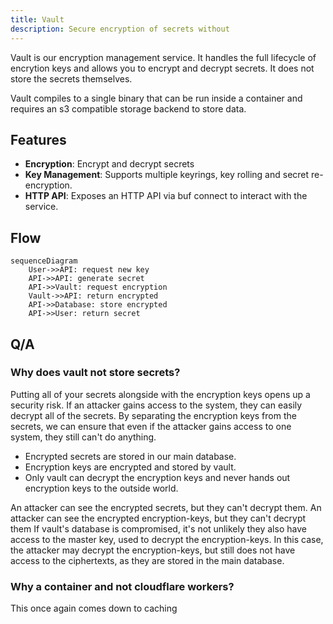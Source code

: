 ```yaml
---
title: Vault
description: Secure encryption of secrets without
---
```



Vault is our encryption management service. It handles the full lifecycle of encrytion keys and allows you to encrypt and decrypt secrets. It does not store the secrets themselves.

Vault compiles to a single binary that can be run inside a container and requires an s3 compatible storage backend to store data.

## Features

- **Encryption**: Encrypt and decrypt secrets
- **Key Management**: Supports multiple keyrings, key rolling and secret re-encryption.
- **HTTP API**: Exposes an HTTP API via buf connect to interact with the service.


## Flow
```mermaid
sequenceDiagram
    User->>API: request new key
    API->>API: generate secret
    API->>Vault: request encryption
    Vault->>API: return encrypted
    API->>Database: store encrypted
    API->>User: return secret
```

## Q/A
### Why does vault not store secrets?

Putting all of your secrets alongside with the encryption keys opens up a security risk. If an attacker gains access to the system, they can easily decrypt all of the secrets. By separating the encryption keys from the secrets, we can ensure that even if the attacker gains access to one system, they still can't do anything.

- Encrypted secrets are stored in our main database.
- Encryption keys are encrypted and stored by vault.
- Only vault can decrypt the encryption keys and never hands out encryption keys to the outside world.


<Accordions>
  <Accordion title="Scenario 1: Main database is leaked">
    An attacker can see the encrypted secrets, but they can't decrypt them.
  </Accordion>

  <Accordion title="Scenario 2: Vault database is leaked">
    An attacker can see the encrypted encryption-keys, but they can't decrypt them
  </Accordion>
  <Accordion title="Scenario 3: Vault database and master keys are leaked">
    If vault's database is compromised, it's not unlikely they also have access to the master key, used to decrypt the encryption-keys. In this case, the attacker may decrypt the encryption-keys, but still does not have access to the ciphertexts, as they are stored in the
    main database.
  </Accordion>
</Accordions>

### Why a container and not cloudflare workers?

This once again comes down to caching
